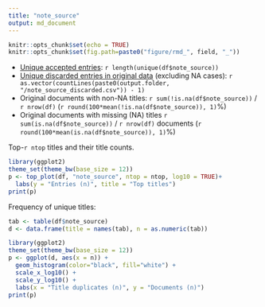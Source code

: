 ```yaml
---
title: "note_source"
output: md_document
---
```


```r
knitr::opts_chunk$set(echo = TRUE)
knitr::opts_chunk$set(fig.path=paste0("figure/rmd_", field, "_"))
```

* [Unique accepted entries](output.tables/note_source_accepted.csv): `r length(unique(df$note_source))`
* [Unique discarded entries in original data](output.tables/note_source_discarded.csv) (excluding NA cases): `r as.vector(countLines(paste0(output.folder, "/note_source_discarded.csv")) - 1)` 
* Original documents with non-NA titles: `r sum(!is.na(df$note_source))` / `r nrow(df)` (`r round(100*mean(!is.na(df$note_source)), 1)`%)
* Original documents with missing (NA) titles `r sum(is.na(df$note_source))` / `r nrow(df)` documents (`r round(100*mean(is.na(df$note_source)), 1)`%) 
 
 Top-`r ntop` titles and their title counts.
 
```r
library(ggplot2)
theme_set(theme_bw(base_size = 12))
p <- top_plot(df, "note_source", ntop = ntop, log10 = TRUE)+
  labs(y = "Entries (n)", title = "Top titles")
print(p)
``` 

Frequency of unique titles:
  
```r
tab <- table(df$note_source)
d <- data.frame(title = names(tab), n = as.numeric(tab))

library(ggplot2)
theme_set(theme_bw(base_size = 12))
p <- ggplot(d, aes(x = n)) +
  geom_histogram(color="black", fill="white") +
  scale_x_log10() +
  scale_y_log10() +
  labs(x = "Title duplicates (n)", y = "Documents (n)")
print(p)
```

 